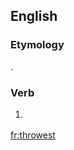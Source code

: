 ==English==

===Etymology===
{{suffix|throw|est|lang=en}}.

===Verb===
{{head|en}}

# {{context|archaic|lang=en}} {{second-person singular of|throw|lang=en}}

[[fr:throwest]]